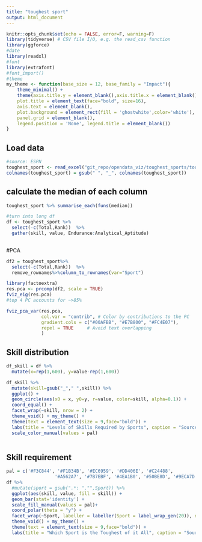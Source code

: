 ```yaml
---
title: "toughest sport"
output: html_document
---
```


```r
knitr::opts_chunk$set(echo = FALSE, error=F, warning=F)
library(tidyverse) # CSV file I/O, e.g. the read_csv function
library(ggforce)
#date
library(readxl)
#font
library(extrafont)
#font_import()
#theme
my_theme <- function(base_size = 12, base_family = "Impact"){
    theme_minimal() +
    theme(axis.title.y = element_blank(),axis.title.x = element_blank(),
    plot.title = element_text(face="bold", size=16),
    axis.text = element_blank(),
    plot.background = element_rect(fill = 'ghostwhite',color='white'),
    panel.grid = element_blank(), 
    legend.position = 'None', legend.title = element_blank())
}

```

## Load data
```r
#source: ESPN
toughest_sport <- read_excel("git_repo/opendata_viz/toughest_sports/toughest_sport.xlsx")
colnames(toughest_sport) = gsub(" ", "_", colnames(toughest_sport))
```


## calculate the median of each column
```r
toughest_sport %>% summarise_each(funs(median))
```

```r
#turn into long df
df <- toughest_sport %>%
  select(-c(Total,Rank))  %>%
  gather(skill, value, Endurance:Analytical_Aptitude)
  
```

#PCA
```r
df2 = toughest_sport%>%
  select(-c(Total,Rank))  %>%
  remove_rownames%>%column_to_rownames(var="Sport")

library(factoextra)
res.pca <- prcomp(df2, scale = TRUE)
fviz_eig(res.pca)
#top 4 PC accounts for ~>85%
```
```r
fviz_pca_var(res.pca,
             col.var = "contrib", # Color by contributions to the PC
             gradient.cols = c("#00AFBB", "#E7B800", "#FC4E07"),
             repel = TRUE     # Avoid text overlapping
             )
```
## Skill distribution
```r
df_skill = df %>% 
  mutate(x=rep(1,600), y=value-rep(1,600)) 

df_skill %>%
  mutate(skill=gsub("_"," ",skill)) %>%
  ggplot() + 
  geom_circle(aes(x0 = x, y0=y, r=value, color=skill, alpha=0.1)) + 
  coord_equal() + 
  facet_wrap(~skill, nrow = 2) +
  theme_void() + my_theme() +
  theme(text = element_text(size = 9,face="bold")) +
  labs(title = "Levels of Skills Required by Sports", caption = "Source:ESPN") +
  scale_color_manual(values = pal)
  
```

## Skill requirement
```r
pal = c('#F3C844', '#F1B34B', '#EC6959', '#DD406E', '#C24488',
                  '#A562A7', '#7B7EBF', '#4EA1B0', '#50BE8D', '#9ECA7D')
df %>%
  #mutate(sport = gsub(".*: ","",Sport)) %>%
  ggplot(aes(skill, value, fill = skill)) +
  geom_bar(stat='identity') +
  scale_fill_manual(values = pal)+
  coord_polar(theta = "y") +
  facet_wrap(~Sport, labeller = labeller(Sport = label_wrap_gen(20)), ncol=12) +
  theme_void() + my_theme() +
  theme(text = element_text(size = 9,face="bold")) +
  labs(title = "Which Sport is the Toughest of it All", caption = "Source:ESPN")
```




